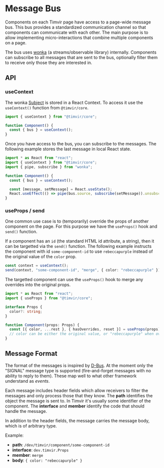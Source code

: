 
# Message Bus

Components on each Timvir page have access to a page-wide message bus. This bus provides
a standardized communication channel so that components can communicate with each
other. The main purpose is to allow implementing micro-interactions that combine multiple
components on a page.

The bus uses [wonka](https://wonka.kitten.sh/) (a streams/observable library) internally. Components
can subscribe to all messages that are sent to the bus, optionally filter them to receive
only those they are interested in.

## API

### useContext

The wonka [Subject](https://wonka.kitten.sh/api/sources#makesubject) is stored in a React Context.
To access it use the `useContext()` function from `@timvir/core`.

```typescript
import { useContext } from "@timvir/core";

function Component() {
  const { bus } = useContext();
}
```

Once you have access to the bus, you can subscribe to the messages. The following example
stores the last message in local React state.

```typescript
import * as React from "react";
import { useContext } from "@timvir/core";
import { pipe, subscribe } from "wonka";

function Component() {
  const { bus } = useContext();

  const [message, setMessage] = React.useState();
  React.useEffect(() => pipe(bus.source, subscribe(setMessage)).unsubscribe, [bus]);
}
```

### useProps / send

One common use case is to (temporarily) override the props of another component on the page.
For this purpose we have the `useProps()` hook and `send()` function.

If a component has an `id` (the standard HTML id attribute, a string), then it can be
targetted via the `send()` function. The following example instructs the component
with id `some-component-id` to use `rebeccapurple` instead of the original
value of the `color` prop.

```typescript
const context = useContext();
send(context, "some-component-id", "merge", { color: "rebeccapurple" });
```

The targetted component can use the `useProps()` hook to merge any overrides into the
original props.

```typescript
import * as React from "react";
import { useProps } from "@timvir/core";

interface Props {
  color?: string;
}

function Component(props: Props) {
  const [{ color, ...rest }, { hasOverrides, reset }] = useProps(props);
  // color can be either the original value, or "rebeccapurple" when overridden.
}
```

## Message Format

The format of the messages is inspired by [D-Bus](dbus.freedesktop.org). At the moment
only the "SIGNAL" message type is supported (fire-and-forget messages with no ability
to reply to them). These map well to what other framework understand as _events_.

Each message includes header fields which allow receivers to filter the messages and
only process those that they know. The **path** identifies the object the message is
sent to. In Timvir it's usually some identifier of the component. The **interface**
and **member** identify the code that should handle the message.

In addition to the header fields, the message carries the message body, which
is of arbitrary type.

Example:

- **path**: `/dev/timvir/component/some-component-id`
- **interface**: `dev.timvir.Props`
- **member**: `merge`
- **body**: `{ color: "rebeccapurple" }`
